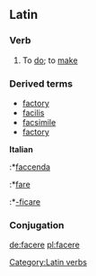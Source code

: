 ==Latin==
=== Verb ===
{{latinverb|faci&#333;|facere|f&#275;c&#299;|factum}}
#To [[do]]; to [[make]]

===Derived terms===
*[[factory]]
*[[facilis]]
*[[facsimile]]
*[[factory]]
'''Italian'''
:*[[faccenda]]
:*[[fare]]
:*[[-ficare]]

===Conjugation===
{{laconj3io}}
{{la-conj-3rd-IO|fac|f&#275;c|fact}}


[[Category:Latin verbs]]
[[de:facere]]
[[pl:facere]]